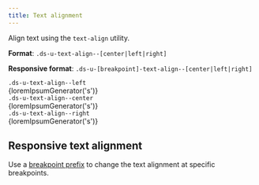 ```yaml
---
title: Text alignment
---
```


Align text using the `text-align` utility.

**Format**: `.ds-u-text-align--[center|left|right]`

**Responsive format**: `.ds-u-[breakpoint]-text-align--[center|left|right]`

<EmbeddedExample>
<section class="example-list">
  <article>
    <code class="ds-u-margin-bottom--1">.ds-u-text-align--left</code>
    <div class="ds-u-text-align--left">{loremIpsumGenerator('s')}</div>
  </article>
  <article>
    <code class="ds-u-margin-bottom--1">.ds-u-text-align--center</code>
    <div class="ds-u-text-align--center">{loremIpsumGenerator('s')}</div>
  </article>
  <article>
    <code class="ds-u-margin-bottom--1">.ds-u-text-align--right</code>
    <div class="ds-u-text-align--right">{loremIpsumGenerator('s')}</div>
  </article>
</section>
</EmbeddedExample>


## Responsive text alignment

Use a [breakpoint prefix](/guidelines/responsive-design) to change the text alignment at specific breakpoints.

<ResponsiveExample storyId="utilities-text-align--text-align" title="Responsive text align example" />